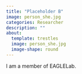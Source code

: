 ```yaml
---
title: "Placeholder B"
image: person_she.jpg
categories: Researcher
description: ""
about:
  template: trestles
  image: person_she.jpg
  image-shape: round
---
```


I am a member of EAGLELab.
